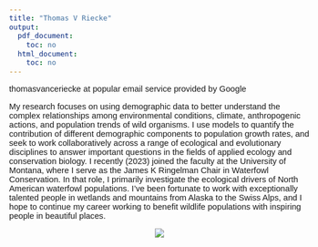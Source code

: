 ```yaml
---
title: "Thomas V Riecke"
output:
  pdf_document:
    toc: no
  html_document:
    toc: no
---
```


<style>
  body{
  font-family: Helvetica;
  font-size: 11pt;
}
</style>

thomasvanceriecke at popular email service provided by Google

My research focuses on using demographic data to better understand the complex relationships among environmental conditions, climate, anthropogenic actions, and population trends of wild organisms. I use models to quantify the contribution of different demographic components to population growth rates, and seek to work collaboratively across a range of ecological and evolutionary disciplines to answer important questions in the fields of applied ecology and conservation biology. I recently (2023) joined the faculty at the University of Montana, where I serve as the James K Ringelman Chair in Waterfowl Conservation. In that role, I primarily investigate the ecological drivers of North American waterfowl populations.  I’ve been fortunate to work with exceptionally talented people in wetlands and mountains from Alaska to the Swiss Alps, and I hope to continue my career working to benefit wildlife populations with inspiring people in beautiful places.




<center>
![](./images/tutakoke.png)
</center>



